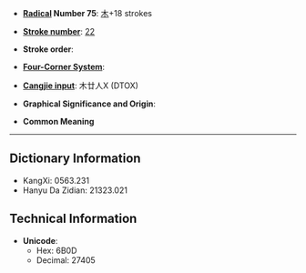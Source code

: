 * '''[[Wiktionary:Chinese radical index| Radical]] Number 75''': [[Wiktionary:Chinese radical index 木|木]]+18 strokes

* '''[[Wiktionary:Chinese total strokes index|Stroke number]]''': [[Wiktionary:Chinese total strokes index 22|22]]

* '''Stroke order''': 

* '''[[Wiktionary:Chinese four corner index|Four-Corner System]]''': 

* '''[[Wiktionary:Chinese Cangjie index|Cangjie input]]''': 木廿人X (DTOX)

* '''Graphical Significance and Origin''': 

* '''Common Meaning'''

----

== Dictionary Information ==

* KangXi: 0563.231
* Hanyu Da Zidian: 21323.021

== Technical Information ==

* '''Unicode''':
** Hex: 6B0D
** Decimal: 27405